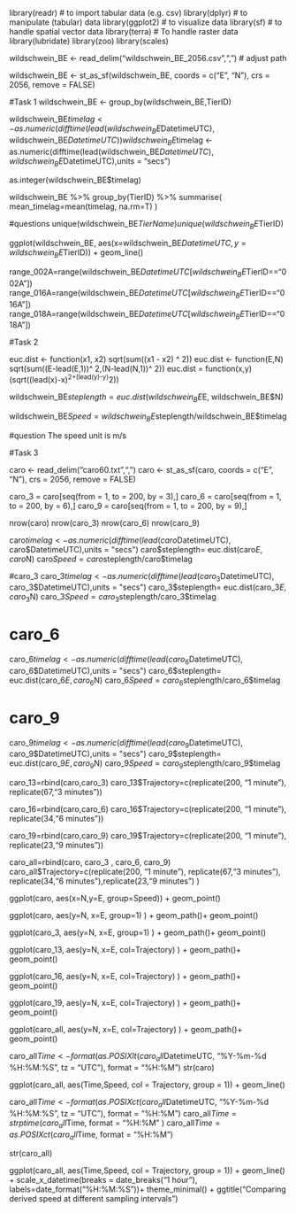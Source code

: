 

library(readr)        # to import tabular data (e.g. csv)
library(dplyr)        # to manipulate (tabular) data
library(ggplot2)      # to visualize data
library(sf)           # to handle spatial vector data
library(terra)        # To handle raster data
library(lubridate)
library(zoo)
library(scales)


wildschwein_BE <- read_delim("wildschwein_BE_2056.csv",",") # adjust path

wildschwein_BE <- st_as_sf(wildschwein_BE, coords = c("E", "N"), crs = 2056, remove = FALSE)

#################################################################################

#Task 1
wildschwein_BE <- group_by(wildschwein_BE,TierID)

wildschwein_BE$timelag  <- as.numeric(difftime(lead(wildschwein_BE$DatetimeUTC), wildschwein_BE$DatetimeUTC))
wildschwein_BE$timelag  <- as.numeric(difftime(lead(wildschwein_BE$DatetimeUTC), wildschwein_BE$DatetimeUTC),units = "secs")


as.integer(wildschwein_BE$timelag)

wildschwein_BE %>% 
  group_by(TierID) %>%
  summarise(
    mean_timelag=mean(timelag, na.rm=T)
  )

#questions 
unique(wildschwein_BE$TierName)
unique(wildschwein_BE$TierID)


ggplot(wildschwein_BE, aes(x=wildschwein_BE$DatetimeUTC, y=wildschwein_BE$TierID)) +
  geom_line()

range_002A=range(wildschwein_BE$DatetimeUTC[wildschwein_BE$TierID=="002A"])
range_016A=range(wildschwein_BE$DatetimeUTC[wildschwein_BE$TierID=="016A"])
range_018A=range(wildschwein_BE$DatetimeUTC[wildschwein_BE$TierID=="018A"])


##################################################################################

#Task 2


euc.dist <- function(x1, x2) sqrt(sum((x1 - x2) ^ 2))
euc.dist <- function(E,N) sqrt(sum((E-lead(E,1))^ 2,(N-lead(N,1))^ 2))
euc.dist = function(x,y) (sqrt((lead(x)-x)^2+(lead(y)-y)^2))


wildschwein_BE$steplength= euc.dist(wildschwein_BE$E, wildschwein_BE$N)


wildschwein_BE$Speed = wildschwein_BE$steplength/wildschwein_BE$timelag

#question
The speed unit is m/s

##################################################################################

#Task 3

caro <- read_delim("caro60.txt",",")
caro <- st_as_sf(caro, coords = c("E", "N"), crs = 2056, remove = FALSE)



caro_3 = caro[seq(from = 1, to = 200, by = 3),]
caro_6 = caro[seq(from = 1, to = 200, by = 6),]
caro_9 = caro[seq(from = 1, to = 200, by = 9),]

nrow(caro)
nrow(caro_3)
nrow(caro_6)
nrow(caro_9)


caro$timelag  <- as.numeric(difftime(lead(caro$DatetimeUTC), caro$DatetimeUTC),units = "secs")
caro$steplength= euc.dist(caro$E, caro$N)
caro$Speed = caro$steplength/caro$timelag

#caro_3
caro_3$timelag  <- as.numeric(difftime(lead(caro_3$DatetimeUTC), caro_3$DatetimeUTC),units = "secs")
caro_3$steplength= euc.dist(caro_3$E, caro_3$N)
caro_3$Speed = caro_3$steplength/caro_3$timelag

# caro_6

caro_6$timelag  <- as.numeric(difftime(lead(caro_6$DatetimeUTC), caro_6$DatetimeUTC),units = "secs")
caro_6$steplength= euc.dist(caro_6$E, caro_6$N)
caro_6$Speed = caro_6$steplength/caro_6$timelag

# caro_9
caro_9$timelag  <- as.numeric(difftime(lead(caro_9$DatetimeUTC), caro_9$DatetimeUTC),units = "secs")
caro_9$steplength= euc.dist(caro_9$E, caro_9$N)
caro_9$Speed = caro_9$steplength/caro_9$timelag



caro_13=rbind(caro,caro_3)
caro_13$Trajectory=c(replicate(200, "1 minute"), replicate(67,"3 minutes"))

caro_16=rbind(caro,caro_6)
caro_16$Trajectory=c(replicate(200, "1 minute"), replicate(34,"6 minutes"))

caro_19=rbind(caro,caro_9)
caro_19$Trajectory=c(replicate(200, "1 minute"), replicate(23,"9 minutes"))

caro_all=rbind(caro, caro_3 , caro_6, caro_9)
caro_all$Trajectory=c(replicate(200, "1 minute"), replicate(67,"3 minutes"), replicate(34,"6 minutes"),replicate(23,"9 minutes")  )



ggplot(caro, aes(x=N,y=E, group=Speed)) + geom_point()

ggplot(caro, aes(y=N, x=E, group=1) ) +
  geom_path()+ geom_point()

ggplot(caro_3, aes(y=N, x=E, group=1) ) +
  geom_path()+ geom_point()

ggplot(caro_13, aes(y=N, x=E, col=Trajectory) ) +
  geom_path()+ geom_point()

ggplot(caro_16, aes(y=N, x=E, col=Trajectory) ) +
  geom_path()+ geom_point()

ggplot(caro_19, aes(y=N, x=E, col=Trajectory) ) +
  geom_path()+ geom_point()

ggplot(caro_all, aes(y=N, x=E, col=Trajectory) ) +
  geom_path()+ geom_point()

 
caro_all$Time <- format(as.POSIXlt(caro_all$DatetimeUTC, "%Y-%m-%d %H:%M:%S", tz = "UTC"), format = "%H:%M")
str(caro)

ggplot(caro_all, aes(Time,Speed, col = Trajectory, group = 1)) + geom_line()


caro_all$Time <- format(as.POSIXct(caro_all$DatetimeUTC, "%Y-%m-%d %H:%M:%S", tz = "UTC"), format = "%H:%M")
caro_all$Time = strptime(caro_all$Time, format = "%H:%M" )
caro_all$Time = as.POSIXct(caro_all$Time, format = "%H:%M")

str(caro_all)


ggplot(caro_all, aes(Time,Speed, col = Trajectory, group = 1)) + geom_line() +
  scale_x_datetime(breaks = date_breaks("1 hour"), labels=date_format("%H:%M:%S"))+
  theme_minimal() + ggtitle("Comparing derived speed at different sampling intervals")
 




